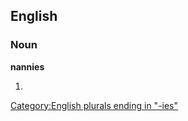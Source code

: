 ==English==

===Noun===
'''nannies'''

# {{plural of|[[nanny]]}}

[[Category:English plurals ending in "-ies"]]